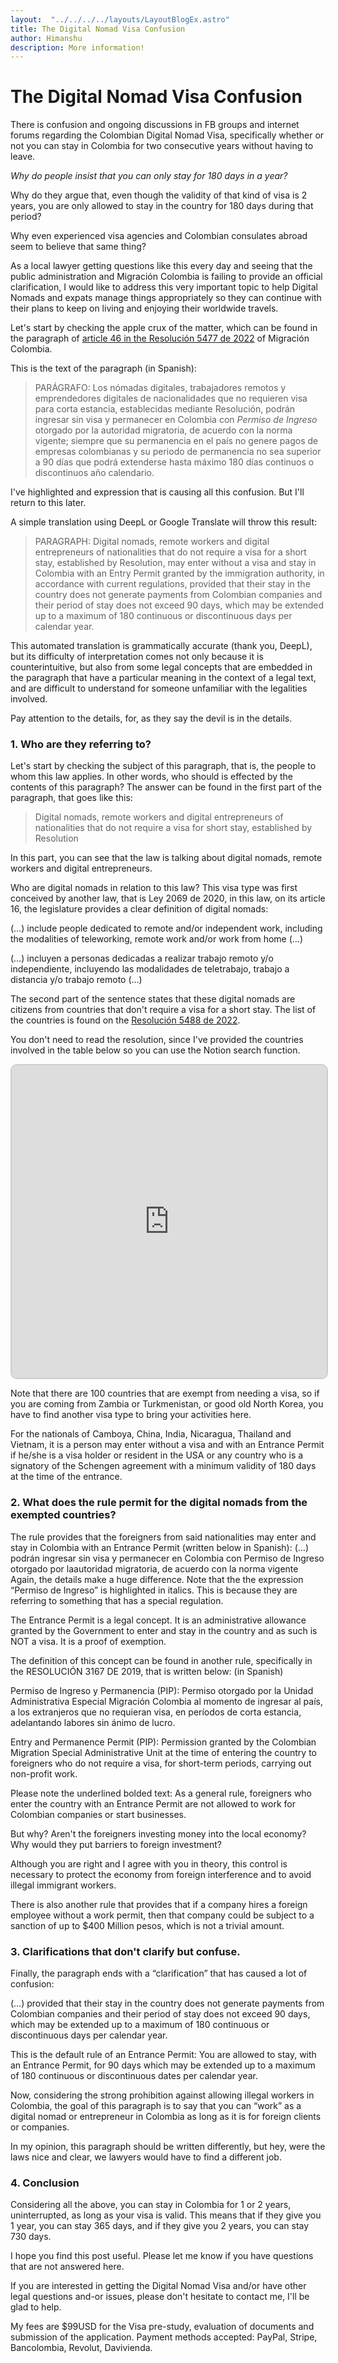 ```yaml
---
layout:  "../../../../layouts/LayoutBlogEx.astro"
title: The Digital Nomad Visa Confusion
author: Himanshu
description: More information!
---
```

# The Digital Nomad Visa Confusion
There is confusion and ongoing discussions in FB groups and internet forums regarding the Colombian Digital Nomad Visa, specifically whether or not you can stay in Colombia for two consecutive years without having to leave.

*Why do people insist that you can only stay for 180 days in a year?*

Why do they argue that, even though the validity of that kind of visa is 2 years, you are only allowed to stay in the country for 180 days during that period?

Why even experienced visa agencies and Colombian consulates abroad seem to believe that same thing?

As a local lawyer getting questions like this every day and seeing that the public administration and Migración Colombia is failing to provide an official clarification, I would like to address this very important topic to help Digital Nomads and expats manage things appropriately so they can continue with their plans to keep on living and enjoying their worldwide travels.

Let's start by checking the apple crux of the matter, which can be found in the paragraph of [article 46 in the Resolución 5477 de 2022](https://www.cancilleria.gov.co/sites/default/files/Normograma/docs/resolucion_minrelaciones_5477_2022.htm#46) of Migración Colombia.

This is the text of the paragraph (in Spanish):

> PARÁGRAFO: Los nómadas digitales, trabajadores remotos y emprendedores digitales de nacionalidades que no requieren visa para corta estancia, establecidas mediante Resolución, podrán ingresar sin visa y permanecer en Colombia con *Permiso de Ingreso* otorgado por la autoridad migratoria, de acuerdo con la norma vigente; siempre que su permanencia en el país no genere pagos de empresas colombianas y su periodo de permanencia no sea superior a 90 días que podrá extenderse hasta máximo 180 días continuos o discontinuos año calendario.

I've highlighted and expression that is causing all this confusion. But I'll return to this later.

A simple translation using DeepL or Google Translate will throw this result:

>PARAGRAPH: Digital nomads, remote workers and digital entrepreneurs of nationalities that  do not require a visa for a short stay, established by Resolution, may enter without a visa and stay in Colombia with an Entry Permit granted by the immigration authority, in accordance with current regulations, provided that their stay in the country does not generate payments from Colombian companies and their period of stay does not exceed 90 days, which may be extended up to a maximum of 180 continuous or discontinuous days per calendar year.

This automated translation is grammatically accurate (thank you, DeepL), but its difficulty of interpretation comes not only because it is counterintuitive, but also from some legal concepts that are embedded in the paragraph that have a particular meaning in the context of a legal text, and are difficult to understand for someone unfamiliar with the legalities involved.

Pay attention to the details, for, as they say the devil is in the details.

### 1. Who are they referring to?

Let's start by checking the subject of this paragraph, that is, the people to whom this law applies.
In other words, who should is effected by the contents of this paragraph?
The answer can be found in the first part of the paragraph, that goes like this:

> Digital nomads, remote workers and digital entrepreneurs of nationalities that do not require a visa for short stay, established by Resolution

In this part, you can see that the law is talking about digital nomads, remote workers and digital entrepreneurs.

Who are digital nomads in relation to this law? This visa type was first conceived by another law, that is Ley 2069 de 2020, in this law, on its article 16, the legislature provides a clear definition of digital nomads:

(…) include people dedicated to remote and/or independent work, including the modalities of teleworking, remote work and/or work from home (…)

(…) incluyen a personas dedicadas a realizar trabajo remoto y/o independiente, incluyendo las modalidades de teletrabajo, trabajo a distancia y/o trabajo remoto (…)

The second part of the sentence states that these digital nomads are citizens from countries that don't require a visa for a short stay. The list of the countries is found on the [Resolución 5488 de 2022](https://www.cancilleria.gov.co/sites/default/files/Normograma/docs/resolucion_minrelaciones_5477_2022.htm#46).

You don't need to read the resolution, since I've provided the countries involved in the table below so you can use the Notion search function.

<iframe 
style="width: 100%; height: 500px; border: 2px solid #ccc; border-radius: 10px; padding: none;"
src="https://v1.embednotion.com/embed/a08e00f082e64969bc8ccf2a1027f01c"></iframe>  

Note that there are 100 countries that are exempt from needing a visa, so if you are coming from Zambia or Turkmenistan, or good old North Korea, you have to find another visa type to bring your activities here.

For the nationals of Camboya, China, India, Nicaragua, Thailand and Vietnam, it is a person may enter without a visa and with an Entrance Permit if he/she is a visa holder or resident in the USA or any country who is a signatory of the Schengen agreement with a minimum validity of 180 days at the time of the entrance.

### 2. What does the rule permit for the digital nomads from the exempted countries?
The rule provides that the foreigners from said nationalities may enter and stay in Colombia with an Entrance Permit (written below in Spanish):
(…) podrán ingresar sin visa y permanecer en Colombia con Permiso de Ingreso otorgado por laautoridad migratoria, de acuerdo con la norma vigente
Again, the details make a huge difference. Note that the the expression “Permiso de Ingreso” is highlighted in italics. This is because they are referring to something that has a special regulation.

The Entrance Permit is a legal concept. It is an administrative allowance granted by the Government to enter and stay in the country and as such is NOT a visa. It is a proof of exemption.

The definition of this concept can be found in another rule, specifically in the RESOLUCIÓN 3167 DE 2019, that is written below: (in Spanish)

Permiso de Ingreso y Permanencia (PIP): Permiso otorgado por la Unidad Administrativa Especial Migración Colombia al momento de ingresar al país, a los extranjeros que no requieran visa, en períodos de corta estancia, adelantando labores sin ánimo de lucro.

Entry and Permanence Permit (PIP): Permission granted by the Colombian Migration Special Administrative Unit at the time of entering the country to foreigners who do not require a visa, for short-term periods, carrying out non-profit work.

Please note the underlined bolded text: As a general rule, foreigners who enter the country with an Entrance Permit are not allowed to work for Colombian companies or start businesses.

But why? Aren't the foreigners investing money into the local economy? Why would they put barriers to foreign investment?

Although you are right and I agree with you in theory, this control is necessary to protect the economy from foreign interference and to avoid illegal immigrant workers.

There is also another rule that provides that if a company hires a foreign employee without a work permit, then that company could be subject to a sanction of up to $400 Million pesos, which is not a trivial amount.

### 3. Clarifications that don't clarify but confuse.
Finally, the paragraph ends with a “clarification” that has caused a lot of confusion:

(…) provided that their stay in the country does not generate payments from Colombian companies and their period of stay does not exceed 90 days, which may be extended up to a maximum of 180 continuous or discontinuous days per calendar year.

This is the default rule of an Entrance Permit: You are allowed to stay, with an Entrance Permit, for 90 days which may be extended up to a maximum of 180 continuous or discontinuous dates per calendar year.

Now, considering the strong prohibition against allowing illegal workers in Colombia, the goal of this paragraph is to say that you can “work” as a digital nomad or entrepreneur in Colombia as long as it is for foreign clients or companies.

In my opinion, this paragraph should be written differently, but hey, were the laws nice and clear, we lawyers would have to find a different job.

### 4. Conclusion

Considering all the above, you can stay in Colombia for 1 or 2 years, uninterrupted, as long as your visa is valid. This means that if they give you 1 year, you can stay 365 days, and if they give you 2 years, you can stay 730 days.

I hope you find this post useful. Please let me know if you have questions that are not answered here.

If you are interested in getting the Digital Nomad Visa and/or have other legal questions and-or issues, please don't hesitate to contact me, I'll be glad to help.

My fees are $99USD for the Visa pre-study, evaluation of documents and submission of the application. Payment methods accepted: PayPal, Stripe, Bancolombia, Revolut, Davivienda.